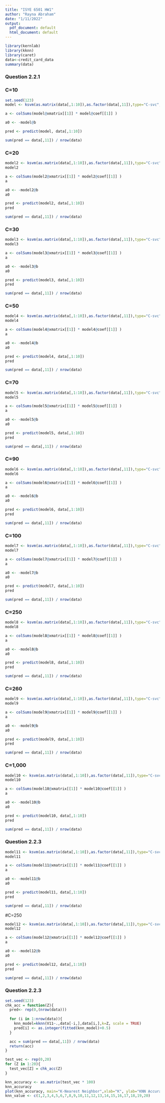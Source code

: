 ```yaml
---
title: "ISYE 6501 HW1"
author: "Rayna Abraham"
date: "1/11/2022"
output:
  pdf_document: default
  html_document: default
---
```


```r
library(kernlab)
library(kknn)
library(caret)
data<-credit_card_data
summary(data)
```

### Question 2.2.1

### C=10

```r
set.seed(123)
model <- ksvm(as.matrix(data[,1:10]),as.factor(data[,11]),type="C-svc",kernel="vanilladot",C=10,scaled=TRUE)

a <- colSums(model@xmatrix[[1]] * model@coef[[1]] )

a0 <- -model@b

pred <- predict(model, data[,1:10])

sum(pred == data[,11]) / nrow(data)
```

### C=20
```r
model2 <- ksvm(as.matrix(data[,1:10]),as.factor(data[,11]),type="C-svc",kernel="vanilladot",C=20,scaled=TRUE)
model2
```

```r
a <- colSums(model2@xmatrix[[1]] * model2@coef[[1]] )
a
```

```r
a0 <- -model2@b
a0
```

```r
pred <- predict(model2, data[,1:10])
pred
```

```r
sum(pred == data[,11]) / nrow(data)
```

### C=30

```r
model3 <- ksvm(as.matrix(data[,1:10]),as.factor(data[,11]),type="C-svc",kernel="vanilladot",C=30,scaled=TRUE)
model3
```

```r
a <- colSums(model3@xmatrix[[1]] * model3@coef[[1]] )
a
```

```r
a0 <- -model3@b
a0
```

```r
pred <- predict(model3, data[,1:10])
pred
```

```r
sum(pred == data[,11]) / nrow(data)
```

### C=50

```r
model4 <- ksvm(as.matrix(data[,1:10]),as.factor(data[,11]),type="C-svc",kernel="vanilladot",C=50,scaled=TRUE)
model4
```

```r
a <- colSums(model4@xmatrix[[1]] * model4@coef[[1]] )
a
```

```r
a0 <- -model4@b
a0
```

```r
pred <- predict(model4, data[,1:10])
pred
```

```r
sum(pred == data[,11]) / nrow(data)
```

### C=70

```r
model5 <- ksvm(as.matrix(data[,1:10]),as.factor(data[,11]),type="C-svc",kernel="vanilladot",C=70,scaled=TRUE)
model5
```

```r
a <- colSums(model5@xmatrix[[1]] * model5@coef[[1]] )
a
```

```r
a0 <- -model5@b
a0
```

```r
pred <- predict(model5, data[,1:10])
pred
```

```r
sum(pred == data[,11]) / nrow(data)
```

### C=90

```r
model6 <- ksvm(as.matrix(data[,1:10]),as.factor(data[,11]),type="C-svc",kernel="vanilladot",C=90,scaled=TRUE)
model6
```

```r
a <- colSums(model6@xmatrix[[1]] * model6@coef[[1]] )
a
```

```r
a0 <- -model6@b
a0
```

```r
pred <- predict(model6, data[,1:10])
pred
```

```r
sum(pred == data[,11]) / nrow(data)
```

### C=100

```r
model7 <- ksvm(as.matrix(data[,1:10]),as.factor(data[,11]),type="C-svc",kernel="vanilladot",C=100,scaled=TRUE)
model7
```

```r
a <- colSums(model7@xmatrix[[1]] * model7@coef[[1]] )
a
```

```r
a0 <- -model7@b
a0
```

```r
pred <- predict(model7, data[,1:10])
pred
```

```r
sum(pred == data[,11]) / nrow(data)
```

### C=250

```r
model8 <- ksvm(as.matrix(data[,1:10]),as.factor(data[,11]),type="C-svc",kernel="vanilladot",C=250,scaled=TRUE)
model8
```

```r
a <- colSums(model8@xmatrix[[1]] * model8@coef[[1]] )
a
```

```r
a0 <- -model8@b
a0
```

```r
pred <- predict(model8, data[,1:10])
pred
```

```r
sum(pred == data[,11]) / nrow(data)
```

### C=260

```r
model9 <- ksvm(as.matrix(data[,1:10]),as.factor(data[,11]),type="C-svc",kernel="vanilladot",C=260,scaled=TRUE)
model9
```

```r
a <- colSums(model9@xmatrix[[1]] * model9@coef[[1]] )
a
```

```r
a0 <- -model9@b
a0
```

```r
pred <- predict(model9, data[,1:10])
pred
```

```r
sum(pred == data[,11]) / nrow(data)
```

### C=1,000

```r
model10 <- ksvm(as.matrix(data[,1:10]),as.factor(data[,11]),type="C-svc",kernel="vanilladot",C=1000,scaled=TRUE)
model10
```

```r
a <- colSums(model10@xmatrix[[1]] * model10@coef[[1]] )
a
```

```r
a0 <- -model10@b
a0
```

```r
pred <- predict(model10, data[,1:10])
pred
```

```r
sum(pred == data[,11]) / nrow(data)
```


### Question 2.2.3

```r
model11 <- ksvm(as.matrix(data[,1:10]),as.factor(data[,11]),type="C-svc",kernel="rbfdot",C=100,scaled=TRUE)
model11
```

```r
a <- colSums(model11@xmatrix[[1]] * model11@coef[[1]] )
a
```

```r
a0 <- -model11@b
a0
```

```r
pred <- predict(model11, data[,1:10])
pred
```

```r
sum(pred == data[,11]) / nrow(data)
```

#C=250

```r
model12 <- ksvm(as.matrix(data[,1:10]),as.factor(data[,11]),type="C-svc",kernel="rbfdot",C=250,scaled=TRUE)
model12
```

```r
a <- colSums(model12@xmatrix[[1]] * model12@coef[[1]] )
a
```

```r
a0 <- -model12@b
a0
```

```r
pred <- predict(model12, data[,1:10])
pred
```

```r
sum(pred == data[,11]) / nrow(data)
```

### Question 2.2.3

```r
set.seed(123)
chk_acc = function(Z){
  pred<- rep(0,(nrow(data))) 
  
  for (i in 1:nrow(data)){
    knn_model=kknn(V11~.,data[-i,],data[i,],k=Z, scale = TRUE) 
    pred[i] <- as.integer(fitted(knn_model)+0.5)
  }

  acc = sum(pred == data[,11]) / nrow(data)
  return(acc)
}
```

```r
test_vec <- rep(0,20)
for (Z in 1:20){
  test_vec[Z] = chk_acc(Z) 
}
```

```r
knn_accuracy <- as.matrix(test_vec * 100) 
knn_accuracy
plot(knn_accuracy, main="K-Nearest Neighbor",xlab="K", ylab="KNN Accuracy")
knn_value <- c(1,2,3,4,5,6,7,8,9,10,11,12,13,14,15,16,17,18,19,20)
```

